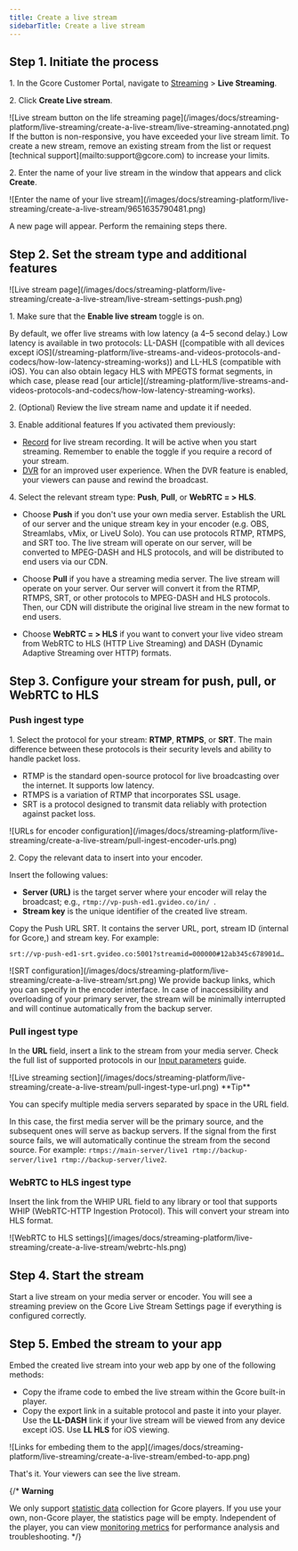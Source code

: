 ---
title: Create a live stream
sidebarTitle: Create a live stream
---

## Step 1. Initiate the process

1\. In the Gcore Customer Portal, navigate to [Streaming](https://streaming.gcore.com/streaming) > **Live Streaming**.

2\. Click **Create Live stream**.


<Frame>![Live stream button on the life streaming page](/images/docs/streaming-platform/live-streaming/create-a-live-stream/live-streaming-annotated.png)</Frame>

 
<Accordion title="The Create… button is unavailable">
If the button is non-responsive, you have exceeded your live stream limit. To create a new stream, remove an existing stream from the list or request [technical support](mailto:support@gcore.com) to increase your limits.
</Accordion>


2\. Enter the name of your live stream in the window that appears and click **Create**.


<Frame>![Enter the name of your live stream](/images/docs/streaming-platform/live-streaming/create-a-live-stream/9651635790481.png)</Frame>



A new page will appear. Perform the remaining steps there. 

## Step 2. Set the stream type and additional features


<Frame>![Live stream page](/images/docs/streaming-platform/live-streaming/create-a-live-stream/live-stream-settings-push.png)</Frame>



1\. Make sure that the **Enable live stream** toggle is on.


<Accordion title="Low latency explanation">
By default, we offer live streams with low latency (a 4–5 second delay.) Low latency is available in two protocols: LL-DASH ([compatible with all devices except iOS](/streaming-platform/live-streams-and-videos-protocols-and-codecs/how-low-latency-streaming-works)) and LL-HLS (compatible with iOS). You can also obtain legacy HLS with MPEGTS format segments, in which case, please read [our article](/streaming-platform/live-streams-and-videos-protocols-and-codecs/how-low-latency-streaming-works).
</Accordion>


2\. (Optional) Review the live stream name and update it if needed.

3\. Enable additional features If you activated them previously: 

  * [Record](/streaming-platform/live-streaming/record-your-live-streams-and-save-them-as-videos) for live stream recording. It will be active when you start streaming. Remember to enable the toggle if you require a record of your stream. 
  * [DVR](/streaming-platform/live-streaming/pause-and-rewind-the-live-streams) for an improved user experience. When the DVR feature is enabled, your viewers can pause and rewind the broadcast.



4\. Select the relevant stream type: **Push**, **Pull**, or **WebRTC = > HLS**.

  * Choose **Push** if you don't use your own media server. Establish the URL of our server and the unique stream key in your encoder (e.g. OBS, Streamlabs, vMix, or LiveU Solo). You can use protocols RTMP, RTMPS, and SRT too. The live stream will operate on our server, will be converted to MPEG-DASH and HLS protocols, and will be distributed to end users via our CDN.

  * Choose **Pull** if you have a streaming media server. The live stream will operate on your server. Our server will convert it from the RTMP, RTMPS, SRT, or other protocols to MPEG-DASH and HLS protocols. Then, our CDN will distribute the original live stream in the new format to end users.

  * Choose **WebRTC = > HLS** if you want to convert your live video stream from WebRTC to HLS (HTTP Live Streaming) and DASH (Dynamic Adaptive Streaming over HTTP) formats.




## Step 3. Configure your stream for push, pull, or WebRTC to HLS

### Push ingest type

1\. Select the protocol for your stream: **RTMP**, **RTMPS**, or **SRT**. The main difference between these protocols is their security levels and ability to handle packet loss.

  * RTMP is the standard open-source protocol for live broadcasting over the internet. It supports low latency. 
  * RTMPS is a variation of RTMP that incorporates SSL usage.
  * SRT is a protocol designed to transmit data reliably with protection against packet loss.


<Frame>![URLs for encoder configuration](/images/docs/streaming-platform/live-streaming/create-a-live-stream/pull-ingest-encoder-urls.png)</Frame>



2\. Copy the relevant data to insert into your encoder.


<Accordion title="RTMP(S)">
Insert the following values:

 * **Server (URL)** is the target server where your encoder will relay the broadcast; e.g., `rtmp://vp-push-ed1.gvideo.co/in/ `.
 * **Stream key** is the unique identifier of the created live stream.
</Accordion>
 
<Accordion title="SRT">
Copy the Push URL SRT. It contains the server URL, port, stream ID (internal for Gcore,) and stream key. For example:
 
 ```
 srt://vp-push-ed1-srt.gvideo.co:5001?streamid=000000#12ab345c678901d…
 ```

<Frame>![SRT configuration](/images/docs/streaming-platform/live-streaming/create-a-live-stream/srt.png)</Frame>


</Accordion>
 
<Accordion title="Backup links">
We provide backup links, which you can specify in the encoder interface. In case of inaccessibility and overloading of your primary server, the stream will be minimally interrupted and will continue automatically from the backup server.
</Accordion>


### Pull ingest type

In the **URL** field, insert a link to the stream from your media server. Check the full list of supported protocols in our [Input parameters](/streaming-platform/live-streams-and-videos-protocols-and-codecs/what-initial-parameters-of-your-live-streams-and-videos-we-can-accept) guide.


<Frame>![Live streaming section](/images/docs/streaming-platform/live-streaming/create-a-live-stream/pull-ingest-type-url.png)</Frame>

 <Tip>
**Tip**

You can specify multiple media servers separated by space in the URL field. 

In this case, the first media server will be the primary source, and the subsequent ones will serve as backup servers. If the signal from the first source fails, we will automatically continue the stream from the second source. For example: `rtmps://main-server/live1 rtmp://backup-server/live1 rtmp://backup-server/live2`.
</Tip>

### WebRTC to HLS ingest type

Insert the link from the WHIP URL field to any library or tool that supports WHIP (WebRTC-HTTP Ingestion Protocol). This will convert your stream into HLS format.


<Frame>![WebRTC to HLS settings](/images/docs/streaming-platform/live-streaming/create-a-live-stream/webrtc-hls.png)</Frame>



## Step 4. Start the stream

Start a live stream on your media server or encoder. You will see a streaming preview on the Gcore Live Stream Settings page if everything is configured correctly.

## Step 5. Embed the stream to your app

Embed the created live stream into your web app by one of the following methods:

  * Copy the iframe code to embed the live stream within the Gcore built-in player.
  * Copy the export link in a suitable protocol and paste it into your player. Use the **LL-DASH** link if your live stream will be viewed from any device except iOS. Use **LL HLS** for iOS viewing.


<Frame>![Links for embeding them to the app](/images/docs/streaming-platform/live-streaming/create-a-live-stream/embed-to-app.png)</Frame>



That's it. Your viewers can see the live stream.

{/* <Warning>
**Warning**

We only support [statistic data](/streaming/streaming-platform/how-the-streaming-platform-and-additional-features-are-billed) collection for Gcore players. If you use your own, non-Gcore player, the statistics page will be empty. Independent of the player, you can view [monitoring metrics](/streaming-platform/live-streaming/view-your-live-stream-metrics) for performance analysis and troubleshooting.
</Warning> */}